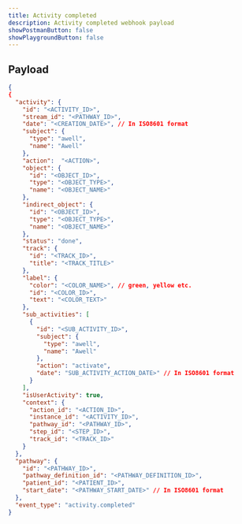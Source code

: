 ```yaml
---
title: Activity completed
description: Activity completed webhook payload
showPostmanButton: false
showPlaygroundButton: false
---
```


## Payload

```json
{
{
  "activity": {
    "id": "<ACTIVITY_ID>",
    "stream_id": "<PATHWAY_ID>",
    "date": "<CREATION_DATE>", // In ISO8601 format
    "subject": {
      "type": "awell",
      "name": "Awell"
    },
    "action":  "<ACTION>",
    "object": {
      "id": "<OBJECT_ID>",
      "type": "<OBJECT_TYPE>",
      "name": "<OBJECT_NAME>"
    },
    "indirect_object": {
      "id": "<OBJECT_ID>",
      "type": "<OBJECT_TYPE>",
      "name": "<OBJECT_NAME>"
    },
    "status": "done",
    "track": {
      "id": "<TRACK_ID>",
      "title": "<TRACK_TITLE>"
    },
    "label": {
      "color": "<COLOR_NAME>", // green, yellow etc.
      "id": "<COLOR_ID>",
      "text": "<COLOR_TEXT>"
    },
    "sub_activities": [
      {
        "id": "<SUB_ACTIVITY_ID>",
        "subject": {
          "type": "awell",
          "name": "Awell"
        },
        "action": "activate",
        "date": "SUB_ACTIVITY_ACTION_DATE>" // In ISO8601 format
      }
    ],
    "isUserActivity": true,
    "context": {
      "action_id": "<ACTION_ID>",
      "instance_id": "<ACTIVITY_ID>",
      "pathway_id": "<PATHWAY_ID>",
      "step_id": "<STEP_ID>",
      "track_id": "<TRACK_ID>"
    }
  },
  "pathway": {
    "id": "<PATHWAY_ID>",
    "pathway_definition_id": "<PATHWAY_DEFINITION_ID>",
    "patient_id": "<PATIENT_ID>",
    "start_date": "<PATHWAY_START_DATE>" // In ISO8601 format
  },
  "event_type": "activity.completed"
}
```
